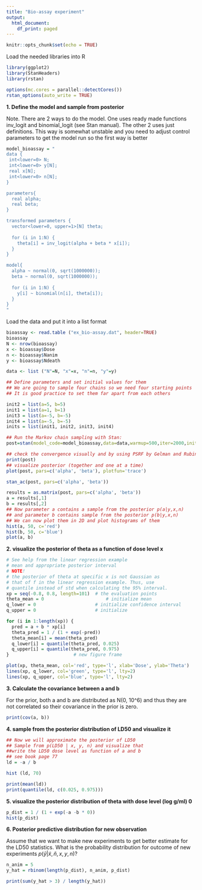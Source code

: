 ```yaml
---
title: "Bio-assay experiment"
output:
  html_document:
    df_print: paged
---
```


```r
knitr::opts_chunk$set(echo = TRUE)
```

Load the needed libraries into R 
```r
library(ggplot2)
library(StanHeaders)
library(rstan)

options(mc.cores = parallel::detectCores())
rstan_options(auto_write = TRUE)
```

**1. Define the model and sample from posterior **

Note. There are 2 ways to do the model. One uses ready made functions inv_logit and binomial_logit (see Stan manual). The other 2 uses just definitions. This way is somewhat unstable and you need to adjust control parameters to get the model run so the first way is better
```r
model_bioassay = "
data {
 int<lower=0> N;
 int<lower=0> y[N];
 real x[N];
 int<lower=0> n[N];
}

parameters{
  real alpha;
  real beta;
}

transformed parameters {
  vector<lower=0, upper=1>[N] theta;
  
  for (i in 1:N) {
    theta[i] = inv_logit(alpha + beta * x[i]);
  }
}

model{
  alpha ~ normal(0, sqrt(1000000));
  beta ~ normal(0, sqrt(1000000));
  
  for (i in 1:N) {
    y[i] ~ binomial(n[i], theta[i]);
  }
}
"
```

Load the data and put it into a list format
```r
bioassay <- read.table ("ex_bio-assay.dat", header=TRUE)
bioassay
N <- nrow(bioassay)
x <- bioassay$Dose
n <- bioassay$Nanim
y <- bioassay$Ndeath

data <- list ("N"=N, "x"=x, "n"=n, "y"=y)

## Define parameters and set initial values for them
## We are going to sample four chains so we need four starting points
## It is good practice to set them far apart from each others

init2 = list(a=5, b=5)
init1 = list(a=1, b=1)
init3 = list(a=-5, b=-5)
init4 = list(a=-5, b=-5)
inits = list(init1, init2, init3, init4)

## Run the Markov chain sampling with Stan:
post=stan(model_code=model_bioassay,data=data,warmup=500,iter=2000,init=inits,chains=4,thin=5,control=list(adapt_delta=0.9))#,control=list(adapt_delta=0.9))


```
```r
## check the convergence visually and by using PSRF by Gelman and Rubin (Rhat in Stan)
print(post)
## visualize posterior (together and one at a time)
plot(post, pars=c('alpha', 'beta'), plotfun='trace')

stan_ac(post, pars=c('alpha', 'beta'))

results = as.matrix(post, pars=c('alpha', 'beta'))
a = results[,1]
b = results[,2]
## Now parameter a contains a sample from the posterior p(a|y,x,n)
## and parameter b contains sample from the posterior p(b|y,x,n)
## We can now plot them in 2D and plot histograms of them
hist(a, 50, c='red')
hist(b, 50, c='blue')
plot(a, b)
```


**2. visualize the posterior of theta as a function of dose level x**
```r
# See help from the linear regression example
# mean and appropriate posterior interval
# NOTE! 
# the posterior of theta at specific x is not Gaussian as 
# that of f in the linear regression example. Thus, use 
# quantile instead of std when calculating the 95% interval.
xp = seq(-0.8, 0.8, length=101)  # the evaluation points
theta_mean = 0                       # initialize mean
q_lower = 0                      # initialize confidence interval
q_upper = 0                      # initialize 

for (i in 1:length(xp)) {
  pred = a + b * xp[i]
  theta_pred = 1 / (1 + exp(-pred))
  theta_mean[i] = mean(theta_pred)
  q_lower[i] = quantile(theta_pred, 0.025)
  q_upper[i] = quantile(theta_pred, 0.975)
}                        # new figure frame

plot(xp, theta_mean, col='red', type='l', xlab='Dose', ylab='Theta')
lines(xp, q_lower, col='green', type='l', lty=2)
lines(xp, q_upper, col='blue', type='l', lty=2)
```

**3. Calculate the covariance between a and b**

For the prior, both a and b are distributed as N(0, 10^6) and thus they are not correlated so their covariance in the prior is zero.

```r
print(cov(a, b))
```


**4. sample from the posterior distribution of LD50 and visualize it **


```r
## Now we will approximate the posterior of LD50 
## Sample from p(LD50 | x, y, n) and visualize that
##write the LD50 dose level as function of a and b
## see book page 77
ld = -a / b

hist (ld, 70)

print(mean(ld))
print(quantile(ld, c(0.025, 0.975)))

```


**5. visualize the posterior distribution of theta with dose level (log g/ml) 0**


```r
p_dist = 1 / (1 + exp(-a -b * 0))
hist(p_dist)
```

**6. Posterior predictive distribution for new observation**

 Assume that we want to make new experiments to get better estimate for the LD50 statistics. What is the probability distribution for outcome of new experiments $p( \tilde{y} | \tilde{x},\tilde{n}, x, y, n)$?
 
```r
n_anim = 5
y_hat = rbinom(length(p_dist), n_anim, p_dist)

print(sum(y_hat > 3) / length(y_hat))
```

 

